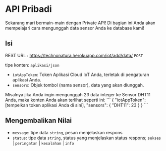 
# API Pribadi

Sekarang mari bermain-main dengan Private API! Di bagian ini Anda akan mempelajari cara mengunggah data sensor Anda ke database kami!

## Isi

REST URL : https://technonatura.herokuapp.com/iot/add/data/ `POST`

tipe konten: `aplikasi/json`

- `iotAppToken`: Token Aplikasi Cloud IoT Anda, terletak di pengaturan aplikasi Anda.
- `sensors`: Objek tombol (nama sensor), data yang akan diunggah.

<Callout emoji="💡">
Misalnya jika Anda ingin mengunggah 23 data integer ke Sensor DHT11 Anda, maka konten Anda akan terlihat seperti ini:
     ```
     {
         "iotAppToken": [tempelkan token aplikasi Anda di sini],
         "sensors": {
             "DHT11": 23
         }
     }
     ```
</Callout>

## Mengembalikan Nilai

- `message`: tipe data `string`, pesan menjelaskan respons
- `status`: tipe data `string`, status yang menjelaskan status respons; `sukses` | `peringatan` | `kesalahan` | `info`
